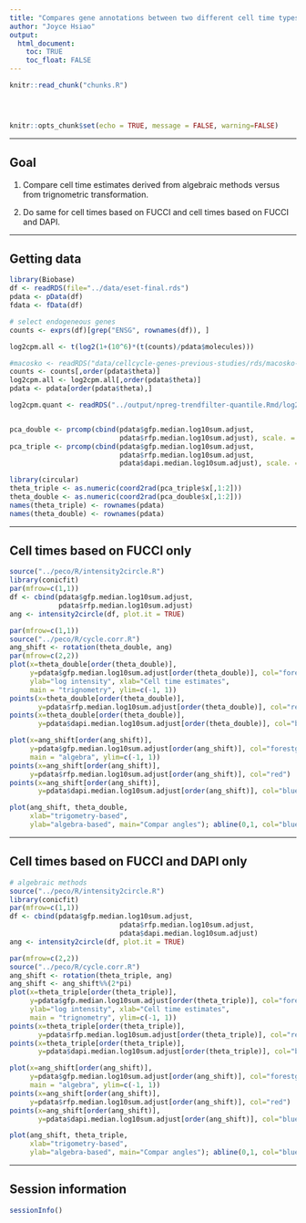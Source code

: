 ```yaml
---
title: "Compares gene annotations between two different cell time types"
author: "Joyce Hsiao"
output: 
  html_document:
    toc: TRUE
    toc_float: FALSE
---
```


<!-- The file analysis/chunks.R contains chunks that define default settings
shared across the workflowr files. -->
```r
knitr::read_chunk("chunks.R")
```

<!-- Update knitr chunk options -->
```r
```

<!-- Insert the date the file was last updated -->
```r
```

<!-- Insert the code version (Git commit SHA1) if Git repository exists and R
 package git2r is installed -->
```r
```

```r
knitr::opts_chunk$set(echo = TRUE, message = FALSE, warning=FALSE)
```

---

## Goal

1. Compare cell time estimates derived from algebraic methods versus from trignometric transformation. 

2. Do same for cell times based on FUCCI and cell times based on FUCCI and DAPI.


---

## Getting data

```r
library(Biobase)
df <- readRDS(file="../data/eset-final.rds")
pdata <- pData(df)
fdata <- fData(df)

# select endogeneous genes
counts <- exprs(df)[grep("ENSG", rownames(df)), ]

log2cpm.all <- t(log2(1+(10^6)*(t(counts)/pdata$molecules)))

#macosko <- readRDS("data/cellcycle-genes-previous-studies/rds/macosko-2015.rds")
counts <- counts[,order(pdata$theta)]
log2cpm.all <- log2cpm.all[,order(pdata$theta)]
pdata <- pdata[order(pdata$theta),]

log2cpm.quant <- readRDS("../output/npreg-trendfilter-quantile.Rmd/log2cpm.quant.rds")


pca_double <- prcomp(cbind(pdata$gfp.median.log10sum.adjust,
                           pdata$rfp.median.log10sum.adjust), scale. = T)
pca_triple <- prcomp(cbind(pdata$gfp.median.log10sum.adjust,
                           pdata$rfp.median.log10sum.adjust,
                           pdata$dapi.median.log10sum.adjust), scale. = T)

library(circular)
theta_triple <- as.numeric(coord2rad(pca_triple$x[,1:2]))
theta_double <- as.numeric(coord2rad(pca_double$x[,1:2]))
names(theta_triple) <- rownames(pdata)
names(theta_double) <- rownames(pdata)
```

---

## Cell times based on FUCCI only

```r
source("../peco/R/intensity2circle.R")
library(conicfit)
par(mfrow=c(1,1))
df <- cbind(pdata$gfp.median.log10sum.adjust,
            pdata$rfp.median.log10sum.adjust)
ang <- intensity2circle(df, plot.it = TRUE)

par(mfrow=c(1,1))
source("../peco/R/cycle.corr.R")
ang_shift <- rotation(theta_double, ang)
par(mfrow=c(2,2))
plot(x=theta_double[order(theta_double)],
     y=pdata$gfp.median.log10sum.adjust[order(theta_double)], col="forestgreen",
     ylab="log intensity", xlab="Cell time estimates",
     main = "trignometry", ylim=c(-1, 1))
points(x=theta_double[order(theta_double)],
       y=pdata$rfp.median.log10sum.adjust[order(theta_double)], col="red")
points(x=theta_double[order(theta_double)],
       y=pdata$dapi.median.log10sum.adjust[order(theta_double)], col="blue")

plot(x=ang_shift[order(ang_shift)],
     y=pdata$gfp.median.log10sum.adjust[order(ang_shift)], col="forestgreen",
     main = "algebra", ylim=c(-1, 1))     
points(x=ang_shift[order(ang_shift)],
     y=pdata$rfp.median.log10sum.adjust[order(ang_shift)], col="red")
points(x=ang_shift[order(ang_shift)],
       y=pdata$dapi.median.log10sum.adjust[order(ang_shift)], col="blue")

plot(ang_shift, theta_double,
     xlab="trigometry-based",
     ylab="algebra-based", main="Compar angles"); abline(0,1, col="blue")
```


---

## Cell times based on FUCCI and DAPI only

```r
# algebraic methods
source("../peco/R/intensity2circle.R")
library(conicfit)
par(mfrow=c(1,1))
df <- cbind(pdata$gfp.median.log10sum.adjust,
                           pdata$rfp.median.log10sum.adjust,
                           pdata$dapi.median.log10sum.adjust)
ang <- intensity2circle(df, plot.it = TRUE)

par(mfrow=c(2,2))
source("../peco/R/cycle.corr.R")
ang_shift <- rotation(theta_triple, ang)
ang_shift <- ang_shift%%(2*pi)
plot(x=theta_triple[order(theta_triple)],
     y=pdata$gfp.median.log10sum.adjust[order(theta_triple)], col="forestgreen",
     ylab="log intensity", xlab="Cell time estimates",
     main = "trignometry", ylim=c(-1, 1))
points(x=theta_triple[order(theta_triple)],
       y=pdata$rfp.median.log10sum.adjust[order(theta_triple)], col="red")
points(x=theta_triple[order(theta_triple)],
       y=pdata$dapi.median.log10sum.adjust[order(theta_triple)], col="blue")

plot(x=ang_shift[order(ang_shift)],
     y=pdata$gfp.median.log10sum.adjust[order(ang_shift)], col="forestgreen",
     main = "algebra", ylim=c(-1, 1))     
points(x=ang_shift[order(ang_shift)],
     y=pdata$rfp.median.log10sum.adjust[order(ang_shift)], col="red")
points(x=ang_shift[order(ang_shift)],
       y=pdata$dapi.median.log10sum.adjust[order(ang_shift)], col="blue")

plot(ang_shift, theta_triple,
     xlab="trigometry-based",
     ylab="algebra-based", main="Compar angles"); abline(0,1, col="blue")
```



---


## Session information

```r
sessionInfo()
```

